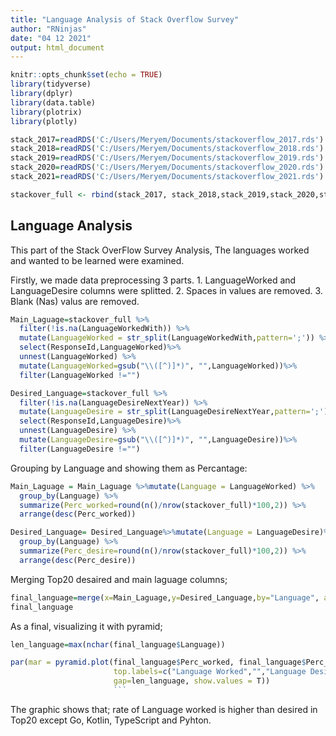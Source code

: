 ---
title: "Language Analysis of Stack Overflow Survey"
author: "RNinjas"
date: "04 12 2021"
output: html_document
---

```{r setup, include=FALSE}
knitr::opts_chunk$set(echo = TRUE)
library(tidyverse)
library(dplyr)
library(data.table)
library(plotrix)
library(plotly)
```

```{r , include=FALSE}

stack_2017=readRDS('C:/Users/Meryem/Documents/stackoverflow_2017.rds')
stack_2018=readRDS('C:/Users/Meryem/Documents/stackoverflow_2018.rds')
stack_2019=readRDS('C:/Users/Meryem/Documents/stackoverflow_2019.rds')
stack_2020=readRDS('C:/Users/Meryem/Documents/stackoverflow_2020.rds')
stack_2021=readRDS('C:/Users/Meryem/Documents/stackoverflow_2021.rds')

stackover_full <- rbind(stack_2017, stack_2018,stack_2019,stack_2020,stack_2021)

```

## Language Analysis

This part of the Stack OverFlow Survey Analysis, The languages worked and wanted to be learned were examined.

Firstly, we made data preprocessing 3 parts.
    1. LanguageWorked and LanguageDesire columns were splitted.
    2. Spaces in values are removed.
    3. Blank (Nas) valus are removed.
    
    

```{r}
Main_Laguage=stackover_full %>%
  filter(!is.na(LanguageWorkedWith)) %>%
  mutate(LanguageWorked = str_split(LanguageWorkedWith,pattern=';')) %>%
  select(ResponseId,LanguageWorked)%>%
  unnest(LanguageWorked) %>%
  mutate(LanguageWorked=gsub("\\([^)]*)", "",LanguageWorked))%>%
  filter(LanguageWorked !="")

Desired_Language=stackover_full %>%
  filter(!is.na(LanguageDesireNextYear)) %>%
  mutate(LanguageDesire = str_split(LanguageDesireNextYear,pattern=';')) %>%
  select(ResponseId,LanguageDesire)%>%
  unnest(LanguageDesire) %>%
  mutate(LanguageDesire=gsub("\\([^)]*)", "",LanguageDesire))%>%
  filter(LanguageDesire !="")
```


Grouping by Language and showing them as Percantage: 

```{r}
Main_Laguage = Main_Laguage %>%mutate(Language = LanguageWorked) %>%
  group_by(Language) %>%
  summarize(Perc_worked=round(n()/nrow(stackover_full)*100,2)) %>%
  arrange(desc(Perc_worked))

Desired_Language= Desired_Language%>%mutate(Language = LanguageDesire)%>%
  group_by(Language) %>%
  summarize(Perc_desire=round(n()/nrow(stackover_full)*100,2)) %>%
  arrange(desc(Perc_desire))

```
  
Merging Top20 desaired and main laguage columns; 
  
```{r}
final_language=merge(x=Main_Laguage,y=Desired_Language,by="Language", all=TRUE )%>%arrange(desc(Perc_worked))%>% head(20)
final_language
```

As a final, visualizing it with pyramid;

```{r}
len_language=max(nchar(final_language$Language))

par(mar = pyramid.plot(final_language$Perc_worked, final_language$Perc_desire, labels =final_language$Language,
                       top.labels=c("Language Worked","","Language Desired"), main = "Language Worked with and will desire to work next",
                       gap=len_language, show.values = T))
                       ```
```

The graphic shows that; rate of Language worked is higher than desired in Top20 except Go, Kotlin, TypeScript and Pyhton. 



